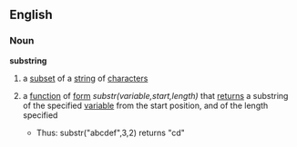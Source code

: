 ==English==
===Noun===
'''substring'''
# a [[subset]] of a [[string]] of [[character]]s
#{{computing}} a [[function]] of [[form]] ''substr(variable,start,length)'' that [[return]]s a substring of the specified [[variable]] from the start position, and of the length specified
#*Thus: substr("abcdef",3,2) returns "cd"